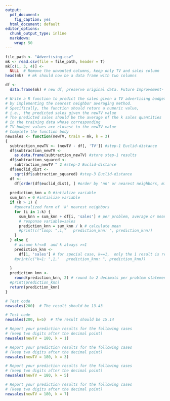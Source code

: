 ---
output:
  pdf_document: 
    fig_caption: yes
  html_document: default
editor_options: 
  chunk_output_type: inline
  markdown: 
    wrap: 50
---


############################################## 

```{r}
file_path <- "Advertising.csv"
mk <- read.csv(file = file_path, header = T)
mk[c(1, 3, 4)] <-
  NULL  # Remove the unwanted columns, keep only TV and sales column
head(mk)  # mk should now be a data frame with two columns

```

```{r}
df <-
  data.frame(mk) # new df, preserve original data. Future Improvement- do not duplicate data

```

```{r}
# Write a R function to predict the sales given a TV advertising budget value,
# by implementing the nearest neighbor averaging method.
# Specifically, the function should return a numeric value, 
# i.e., the predicted sales given the newTV value
# The predicted sales should be the average of the k sales quantities 
# in the training data whose corresponding
# TV budget values are closest to the newTV value
# Complete the function body
newsales <- function(newTV, train = mk, k = 3)
{
  subtraction_newTV <- (newTV - df[, 'TV']) #step-1 Euclid-distance
  df$subtraction_newTV <-
    as.data.frame(subtraction_newTV) #store step-1 results
  df$subtraction_squared <-
    subtraction_newTV ^ 2 #step-2 Euclid-distance
  df$euclid_dist <-
    sqrt(df$subtraction_squared) #step-3 Euclid-distance
  df <-
    df[order(df$euclid_dist), ] #order by 'nn' or nearest neighbors, min euclid-distance
  
  prediction_knn = 0 #intialize variable
  sum_knn = 0 #intialize variable
  if (k > 1) {
    #generalized form of 'k' nearest neighbors
    for (i in 1:k) {
      sum_knn = sum_knn + df[i, 'sales'] # per problem, average or mean is required, 
      # response variable=sales
      prediction_knn = sum_knn / k # calculate mean
      #print(c("loop: ",i,"   prediction_knn: ", prediction_knn))
    }
  } else {
    # assume k!<=0  and k always >=1
    prediction_knn <-
      df[1, 'sales'] # for special case, k==1,  only the 1 result is reported
    #print(c("k=1: ",1,"   prediction_knn: ", prediction_knn))
    
  }
  prediction_knn <-
    round(prediction_knn, 2) # round to 2 decimals per problem statement
  #print(prediction_knn)
  return(prediction_knn)
}
```

```{r}
# Test code
newsales(200)  # The result should be 13.43
```

```{r}
# Test code
newsales(200, k=5)  # The result should be 15.14
```

```{r}
# Report your prediction results for the following cases 
# (keep two digits after the decimal point)
newsales(newTV = 180, k = 1)
```

```{r}
# Report your prediction results for the following cases 
# (keep two digits after the decimal point)
newsales(newTV = 180, k = 3)
```

```{r}
# Report your prediction results for the following cases 
# (keep two digits after the decimal point)
newsales(newTV = 180, k = 5)
```

```{r}
# Report your prediction results for the following cases 
# (keep two digits after the decimal point)
newsales(newTV = 180, k = 7)

```
